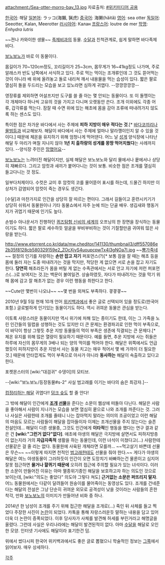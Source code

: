 attachment:/Sea-otter-morro-bay_13.jpg
자료출처: [http://commons.wikimedia.org/wiki/Enhydra_lutris #위키미디어 공용]

[[한국어]]: 해달
[[일본어]]: ラッコ(海獺, 猟虎)
[[중국어]]: 海獭(hǎitǎ)
[[영어]]: sea otter
[[독일어]]: Seeotter, Kalan,  Meerotter
[[러시아어]]: Калан
[[프랑스어]]: loutre de mer
[[학명]]: ''Enhydra lutris''

~~젼나 카와이한 생물~~
[[족제비]]과의 동물. [[수달]]과 친척관계로, 쉽게 말하면 바다족제비다. 

[[보노보노]]가 바로 이 동물이다.

몸길이가 70~120cm정도, 꼬리길이가 25~3cm, 몸무게가 16~41kg정도 나가며, 주로 알래스카 반도 남쪽에서 서식하고 있다. 주로 먹는 먹이는 조개류인데 그 것도 뜯어먹는 것이 아니라 배 위에 올려놓고 돌로 내리쳐 깨서 내용물을 먹는 습성이 있다. 짧은 팔로 열심히 돌을 두드리는 모습을 보고 있노라면 심하게 귀엽다. --깡깡깡깡깡--

영장류를 제외하면 어설프지만 도구를 쓸 줄 아는 몇 안되는 동물이다. 또 이 돌멩이는 각 개체마다 하나씩 고유의 것을 가지고 다니며 오랫동안 쓴다. 조개 이외에도 각종 어류, 갑각류를 먹는다. 잠잘 때 수면 위에 있는 해초에 몸을 감아 조류에 떠내려가지 않도록 하는 센스도 있다.

특이한 점은 차가운 바다에서 사는 주제에 '''피하 지방이 매우 적다는 것'''.[* [[바다코끼리]]나 [[물범]]등과 비교해보자. 해달이 바다에서 사는 주제에 얼마나 말라깽이인지 알 수 있을 것이다.] 때문에 체온을 유지하기 위해 엄청나게 먹어댄다. 어느 날 [[성게]] 양식장에 나타난 해달 두 마리가 며칠 지나지 않아 '''1년 치 출하량의 성게를 몽땅 먹어치웠다'''는 사례까지 있다. --양식장 주인은 [[망했어요]]--

[[보노보노]]는 느려터진 해달이지만, 실제 해달은 보노보노와 달리 물에서나 뭍에서나 상당히 재빠르다. 그리고 암컷과 새끼가 붙어다니는 것이 보통. 비슷한 점은 조개를 열심히 들고다니는 것 정도.

일부다처제이다. 수컷은 교미 후 암컷의 코를 물어뜯어 표시를 하는데, 드물긴 하지만 이 상처가 감염되어 암컷이 죽는 경우도 생긴다.

[수달]과 마찬가지로 인간을 상당히 잘 따르는 편이다. 그래서 길들이고 훈련시키기가 상당히 쉬워서 동물원이나 기타 동물쇼에서 자주 눈에 띄는 단골 배우. 생김새와 행동거지가 귀엽기 때문에 인기도 높다.

손범수 아나운서가 진행하던 [[퀴즈탐험 신비의 세계]]의 오프닝의 한 장면을 장식하는 동물이기도 하다. 짧은 팔로 세수하듯 얼굴을 부비부비하는 것이 기절할만큼 귀여워 많은 사랑을 받는다. 

http://www.etorrent.co.kr/data/mw.cheditor/141130/thumbnail3/dff557086e2b35f8128cb580329159e2_ZOcXjyS4uoupcpwTx4I3gNOa7l.jpg
~~[[뿅가죽네]]~~
절정의 인기를 자랑하는 '''손만 잡고 자기''' 퍼포먼스(?)[* 보통 잠을 잘 때는 해초 등을 몸에 둘러 자는 도중 떠내려가는 것을 막지만, 적당한 게 없으면 서로 손을 잡고 자기도 한다. '''당연히''' 해초라든가 몸을 버틸 게 없는 수족관에서는 서로 안고 자기에 저런 퍼포먼스(...)로 보여지는 것.]는 백문이 불여일견. 상술하였듯, 자다가 떠내려가는 것을 막기 위해 몸에 감고 잘 해초가 없는 경우 이런 행동을 취한다고 한다.

{{{#!html
<object width="480" height="385"><param name="movie" value="http://www.youtube.com/v/epUk3T2Kfno?fs=1&amp;hl=ko_KR"></param><param name="allowFullScreen" value="true"></param><param name="allowscriptaccess" value="always"></param><embed src="http://www.youtube.com/v/epUk3T2Kfno?fs=1&amp;hl=ko_KR" type="application/x-shockwave-flash" allowscriptaccess="always" allowfullscreen="true" width="480" height="385"></embed></object>}}}

~~Cute만 몇번이 나오냐~~
~~몇 번을 외쳐도 부족하다. 곃곃곃~~

2010년 9월 5일 현재 10개 언어 [[위키백과]]에서 좋은 글로 선택되어 있을 정도로(한국어 포함.) 글로벌하게 인기있는 동물이기도 하다. 역시 귀여운 동물은 관심을 받는다.

이토록 사랑스러운 동물이지만 역시 위기에 처해 있는 종이기도 한데, 이는 그 가죽을 노린 인간들의 밀렵을 성행하는 것도 있지만 더 큰 문제는 환경파괴로 인한 먹이 부족으로, 이 바닥이 항상 그렇듯 추운 지방 동물들의 먹이 부족은 생존에 직결되는 큰 문제다.[* 체온 유지를 위해 많은 열량이 필요하기 때문이다. 예를 들면, 추운 지방에 사는 쥐들은 하루에 자신의 몸무게의 3배나 되는 양의 먹이를 먹어야 한다. 해달은 위쪽에서도 언급했듯이 피하지방이 추운 지방서 사는 동물 치고는 매우 적어서 몇 배 가까이 더 필요한 것.] 때문에 안타깝게도 먹이 부족으로 아사가 아니라 '''동사하는''' 해달이 속출하고 있다고 한다.

포켓몬스터의 [wiki:"대검귀" 수댕이]의 모티브.

--[wiki:"보노보노/등장동물#s-2" 사실 범고래를 이기는 바다의 숨은 최강자.]--

[http://youtu.be/wavh47RpLz4= 컵정리하는 해달] 귀엽다!!
{{{#!html
<iframe width="640" height="360" src="https://www.youtube.com/embed/cJTRCtwf_X0?feature=player_detailpage" frameborder="0" allowfullscreen></iframe>
}}} [[덩크 슛]]도 할 줄 안다!

그 밖에 해달이 인간에게 '''[[조개]] [[선물]]'''을 준다는 소문이 웹상에 떠돌아 다닌다. 해달은 사람을 좋아해서 사람이 지나가는 모습을 보면 열심히 뭍으로 나와 조개를 까준다는 것. 그러나 사실은 사람한테 조개를 줄테니 나는 잡아먹지 말라는 의미의 조공이었고 이런 해달의 마음도 모르는 사람들이 해달을 잡아들이자 이제는 조개선물을 주지 않는다는 슬픈 전설인데... 해달이 다른 생물종, 그것도 인간에게 '''이타적'''인 행동을 했다는 연구 결과 같은 건 '''[wiki:"그런거 없다"없다]'''. 애초에 야생의 해달은 극지방에 살면서도 피하지방층이 없는지라 거의 '''자급자족적''' 생활을 하는 동물인데, 이런 녀석이 미쳤다고(...) 사람한테 선물같은 걸 줄 리는 없다. 동물원에 사육된 개체라면 모를까... ~~먹고살기 바쁜데 선물은 무슨~~ ~~이렇게 따지면 천적인 [[범고래]]한테도 선물을 줘야 한다.~~ 게다가 야생의 해달은 여느 야생동물이 그러하듯이 인간이 오면 도망치기 바빠하는건 물론이고 심지어 잘못 접근하면 '''물거나 햘퀴기 때문에''' 오히려 접근에 주의할 필요가 있는 녀석이다. 이러한 소문이 만들어진 이유는 아마 멸종위기종인 해달을 보호하고자 하는 의도인 것으로 보이는데, [wiki:"의도는 좋았다" 의도야 그렇다 쳐도] '''근거없는 소문은 퍼뜨리지 말자'''. 어느 동물원에서는 다같이 달려들어 원숭이를 물어죽이는 동영상도 있다. 조개를 건네준다는 해달의 전설은 그냥 단순히 귀여운 외모로 공격성이 낮을 것이라는 사람들의 흔한 착각, 만화 [[보노보노]]의 이미지가 만들어낸 비화 중 하나.

2014년 한 남성이 조개를 주기 위해 접근한 해달을 조개로(...) 죽인 뒤 사체를 들고 찍었다 주장한 사진이 [http://www.wikitree.co.kr/main/news_view.php?id=166573 논란]이 되었다. 카톡을 통해 자랑스러운듯 말하는 내용을 담고 있어 더욱 더 논란이 증폭되었다. 이후 당사자가 사체를 발견해 허세를 부린거라고 해명글을 올렸다. 그런데 사실은 우리나라에는 해달이 발견된적이 없다. 아마 [[수달]]을 해달로 오인한 모양. 인터넷 기사에도 해달이라 표기한건 덤. 

위에서 썼다시피 한국어 위키백과에서도 좋은 글로 뽑혔으니 학술적인 정보는 [http://ko.wikipedia.org/wiki/%ED%95%B4%EB%8B%AC 그쪽]에서 읽어보자. 매우 상세하다.

[[각주]]
